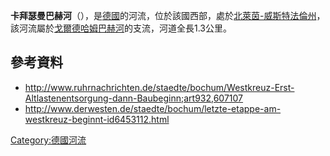 {{No footnotes|time=2020-07-07T15:33:27+00:00}}
{{Coord|51.485003|N|7.175706|E|display=title}}

'''卡拜瑟曼巴赫河'''（{{lang-de|Kabeisemannsbach}}），是[[德國|德國]]的河流，位於該國西部，處於[[北萊茵-威斯特法倫州|北萊茵-威斯特法倫州]]，該河流屬於[[戈爾德哈姆巴赫河|戈爾德哈姆巴赫河]]的支流，河道全長1.3公里。

==參考資料==
* http://www.ruhrnachrichten.de/staedte/bochum/Westkreuz-Erst-Altlastenentsorgung-dann-Baubeginn;art932,607107 {{Wayback|url=http://www.ruhrnachrichten.de/staedte/bochum/Westkreuz-Erst-Altlastenentsorgung-dann-Baubeginn;art932,607107 |date=20160125175859 }}
* http://www.derwesten.de/staedte/bochum/letzte-etappe-am-westkreuz-beginnt-id6453112.html {{Wayback|url=http://www.derwesten.de/staedte/bochum/letzte-etappe-am-westkreuz-beginnt-id6453112.html |date=20200709094217 }}

{{Germany-geo-stub}}
[[Category:德國河流|Category:德國河流]]